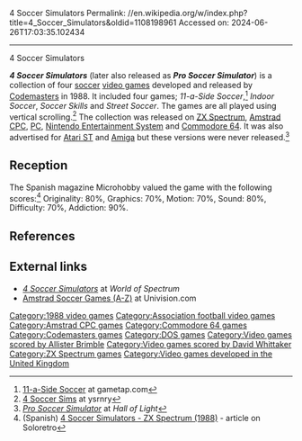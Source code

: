 4 Soccer Simulators
Permalink: //en.wikipedia.org/w/index.php?title=4_Soccer_Simulators&oldid=1108198961
Accessed on: 2024-06-26T17:03:35.102434



------
4 Soccer Simulators
{{Use dmy dates|date=April 2022}}
{{Infobox VG
|title = 4 Soccer Simulators<br />''aka'' Pro Soccer Simulator
|developer = [[Codemasters]]
|publisher = Codemasters Gold
|image = 4 Soccer Simulators.jpg
|caption = 
|release = 1988
|genre = [[Sports game|Soccer/football]]
|composer = [[Allister Brimble]] (NES)
|platforms = [[Amstrad CPC]], [[Commodore 64]], [[ZX Spectrum]], [[Nintendo Entertainment System]]
|alt = 
}}

'''''4 Soccer Simulators''''' (later also released as '''''Pro Soccer Simulator''''') is a collection of four [[association football|soccer]] [[video game]]s developed and released by [[Codemasters]] in 1988. It included four games; ''11-a-Side Soccer'',<ref>[http://www.gametap.com/video-games/11-A-Side-Soccer-20000667-16.html 11-a-Side Soccer] {{Webarchive|url=https://web.archive.org/web/20091111000628/http://www.gametap.com/video-games/11-A-Side-Soccer-20000667-16.html |date=2009-11-11 }} at gametap.com</ref> ''Indoor Soccer'', ''Soccer Skills'' and ''Street Soccer''. The games are all played using vertical scrolling.<ref>[http://www.ysrnry.co.uk/articles/foursoccersims.htm 4 Soccer Sims] {{Webarchive|url=https://web.archive.org/web/20110514203441/http://www.ysrnry.co.uk/articles/foursoccersims.htm |date=2011-05-14 }} at ysrnry</ref> The collection was released on [[ZX Spectrum]], [[Amstrad CPC]], [[IBM PC compatible|PC]], [[Nintendo Entertainment System]] and [[Commodore 64]]. It was also advertised for [[Atari ST]] and [[Amiga]] but these versions were never released.<ref>[http://hol.abime.net/1157/miscshot ''Pro Soccer Simulator''] at ''Hall of Light''</ref>

==Reception==
The Spanish magazine Microhobby valued the game with the following scores:<ref>(Spanish) [https://www.soloretro.com/spectrum/4-soccer-simulators-zx-spectrum-de-code-masters-1988.php 4 Soccer Simulators - ZX Spectrum (1988)] - article on Soloretro</ref> Originality: 80%, Graphics: 70%, Motion: 70%, Sound: 80%, Difficulty: 70%, Addiction: 90%.

== References ==
{{reflist}}

== External links ==
* [http://www.worldofspectrum.org/infoseekid.cgi?id=0009296 ''4 Soccer Simulators''] at ''World of Spectrum''
* [http://www.univision.com/uv/video/%5BAMSTRAD-CPC%5D-Amstrad-Soccer-Games-%3A-A-t/id/2298017335 Amstrad Soccer Games (A-Z)] at Univision.com

[[Category:1988 video games]]
[[Category:Association football video games]]
[[Category:Amstrad CPC games]]
[[Category:Commodore 64 games]]
[[Category:Codemasters games]]
[[Category:DOS games]]
[[Category:Video games scored by Allister Brimble]]
[[Category:Video games scored by David Whittaker]]
[[Category:ZX Spectrum games]]
[[Category:Video games developed in the United Kingdom]]


{{footy-videogame-stub}}